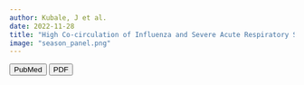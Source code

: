```yaml
---
author: Kubale, J et al. 
date: 2022-11-28 
title: "High Co-circulation of Influenza and Severe Acute Respiratory Syndrome Coronavirus 2" 
image: "season_panel.png"
---
```


[<button type="button" class="btn btn-outline-dark mb-2">PubMed</button>](https://pubmed.ncbi.nlm.nih.gov/36519125/) [<button type="button" class="btn btn-outline-dark mb-2">PDF</button>](kubale_flucovid_ofid.pdf)
